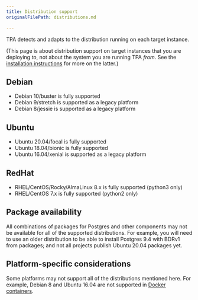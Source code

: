 ```yaml
---
title: Distribution support
originalFilePath: distributions.md

---
```


TPA detects and adapts to the distribution running on each target
instance.

(This page is about distribution support on target instances that you
are deploying *to*, not about the system you are running TPA *from*.
See the [installation instructions](../INSTALL/#distribution-support) for
more on the latter.)

## Debian

-   Debian 10/buster is fully supported
-   Debian 9/stretch is supported as a legacy platform
-   Debian 8/jessie is supported as a legacy platform

## Ubuntu

-   Ubuntu 20.04/focal is fully supported
-   Ubuntu 18.04/bionic is fully supported
-   Ubuntu 16.04/xenial is supported as a legacy platform

## RedHat

-   RHEL/CentOS/Rocky/AlmaLinux 8.x is fully supported (python3 only)
-   RHEL/CentOS 7.x is fully supported (python2 only)

## Package availability

All combinations of packages for Postgres and other components may not
be available for all of the supported distributions. For example, you
will need to use an older distribution to be able to install Postgres
9.4 with BDRv1 from packages; and not all projects publish Ubuntu 20.04
packages yet.

## Platform-specific considerations

Some platforms may not support all of the distributions mentioned here.
For example, Debian 8 and Ubuntu 16.04 are not supported in [Docker
containers](../platform-docker/).
